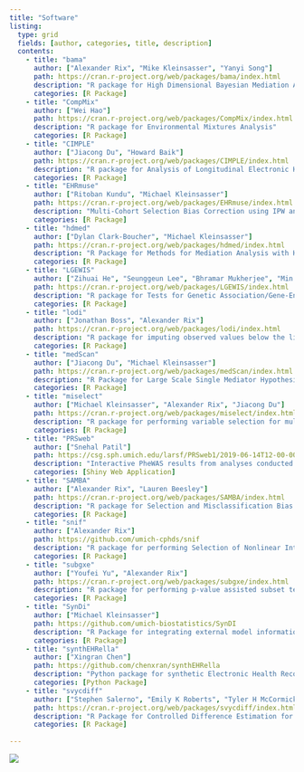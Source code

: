 ```yaml
---
title: "Software"
listing:
  type: grid
  fields: [author, categories, title, description]
  contents:
    - title: "bama"
      author: ["Alexander Rix", "Mike Kleinsasser", "Yanyi Song"]
      path: https://cran.r-project.org/web/packages/bama/index.html
      description: "R package for High Dimensional Bayesian Mediation Analysis"
      categories: [R Package]
    - title: "CompMix"
      author: ["Wei Hao"]
      path: https://cran.r-project.org/web/packages/CompMix/index.html
      description: "R package for Environmental Mixtures Analysis"
      categories: [R Package]
    - title: "CIMPLE"
      author: ["Jiacong Du", "Howard Baik"]
      path: https://cran.r-project.org/web/packages/CIMPLE/index.html
      description: "R package for Analysis of Longitudinal Electronic Health Record (EHR) Data with Possibly Informative Observational Time."
      categories: [R Package]
    - title: "EHRmuse"
      author: ["Ritoban Kundu", "Michael Kleinsasser"]
      path: https://cran.r-project.org/web/packages/EHRmuse/index.html
      description: "Multi-Cohort Selection Bias Correction using IPW and AIPW Methods."
      categories: [R Package]
    - title: "hdmed"
      author: ["Dylan Clark-Boucher", "Michael Kleinsasser"]
      path: https://cran.r-project.org/web/packages/hdmed/index.html
      description: "R Package for Methods for Mediation Analysis with High-Dimensional Mediators"
      categories: [R Package]
    - title: "LGEWIS"
      author: ["Zihuai He", "Seunggeun Lee", "Bhramar Mukherjee", "Min Zhang"]
      path: https://cran.r-project.org/web/packages/LGEWIS/index.html
      description: "R package for Tests for Genetic Association/Gene-Environment Interaction in Longitudinal Studies."
      categories: [R Package]
    - title: "lodi"
      author: ["Jonathan Boss", "Alexander Rix"]
      path: https://cran.r-project.org/web/packages/lodi/index.html
      description: "R package for imputing observed values below the limit of detection in single-pollutant models via censored likelihood multiple imputation."
      categories: [R Package]
    - title: "medScan"
      author: ["Jiacong Du", "Michael Kleinsasser"]
      path: https://cran.r-project.org/web/packages/medScan/index.html
      description: "R Package for Large Scale Single Mediator Hypothesis Testing"
      categories: [R Package]
    - title: "miselect"
      author: ["Michael Kleinsasser", "Alexander Rix", "Jiacong Du"]
      path: https://cran.r-project.org/web/packages/miselect/index.html
      description: "R package for performing variable selection for multiply imputed data."
      categories: [R Package]
    - title: "PRSweb"
      author: ["Snehal Patil"]
      path: https://csg.sph.umich.edu/larsf/PRSweb1/2019-06-14T12-00-00/172.21-GWAS-Catalog-MGI.html
      description: "Interactive PheWAS results from analyses conducted using Michigan Genomics Initiative and UK Biobank data."
      categories: [Shiny Web Application] 
    - title: "SAMBA"
      author: ["Alexander Rix", "Lauren Beesley"]
      path: https://cran.r-project.org/web/packages/SAMBA/index.html
      description: "R package for Selection and Misclassification Bias Adjustment for Logistic Regression Models."
      categories: [R Package]
    - title: "snif"
      author: ["Alexander Rix"]
      path: https://github.com/umich-cphds/snif
      description: "R package for performing Selection of Nonlinear Interactions by a Forward Stepwise Algorithm."
      categories: [R Package]
    - title: "subgxe"
      author: ["Youfei Yu", "Alexander Rix"]
      path: https://cran.r-project.org/web/packages/subgxe/index.html
      description: "R package for performing p-value assisted subset testing for association."
      categories: [R Package]
    - title: "SynDi"
      author: ["Michael Kleinsasser"]
      path: https://github.com/umich-biostatistics/SynDI
      description: "R Package for integrating external model information into the current regression modeling"
      categories: [R Package]
    - title: "synthEHRella"
      author: ["Xingran Chen"]
      path: https://github.com/chenxran/synthEHRella
      description: "Python package for synthetic Electronic Health Records (EHR) data generation benchmarking."
      categories: [Python Package]
    - title: "svycdiff"
      author: ["Stephen Salerno", "Emily K Roberts", "Tyler H McCormick", "Bhramar Mukherjee", "Xu Shi"]
      path: https://cran.r-project.org/web/packages/svycdiff/index.html
      description: "R Package for Controlled Difference Estimation for Complex Surveys"
      categories: [R Package]
      
---
```




::: {.column-body}
![](images/banner-images/software.jpg)
:::

